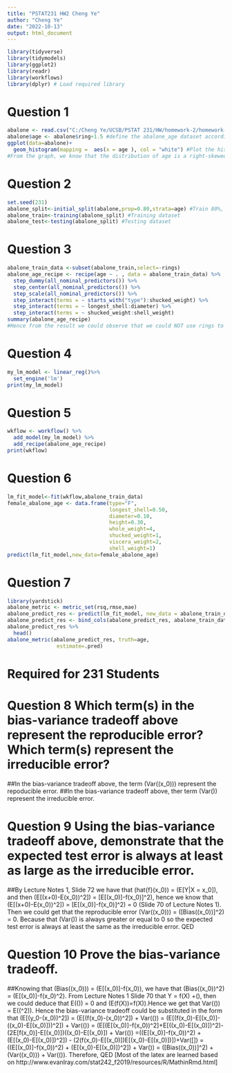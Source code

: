 ---
title: "PSTAT231 HW2 Cheng Ye"
author: "Cheng Ye"
date: "2022-10-13"
output: html_document
---

```{r}
library(tidyverse)
library(tidymodels) 
library(ggplot2)
library(readr)
library(workflows)
library(dplyr) # Load required library
```

# Question 1
```{r}
abalone <- read.csv("C:/Cheng Ye/UCSB/PSTAT 231/HW/homework-2/homework-2/data/abalone.csv") #load required data set
abalone$age <- abalone$ring+1.5 #define the abalone_age dataset according to the information given 
ggplot(data=abalone)+
  geom_histogram(mapping =  aes(x = age ), col = "white") #Plot the histogram of the dataset with updated data
#From the graph, we know that the distribution of age is a right-skewed normal distribution
```
# Question 2
```{r}
set.seed(231)
abalone_split<-initial_split(abalone,prop=0.80,strata=age) #Train 80%, test 20%
abalone_train<-training(abalone_split) #Training dataset
abalone_test<-testing(abalone_split) #Testing dataset

```

# Question 3
```{r}
abalone_train_data <-subset(abalone_train,select=-rings)
abalone_age_recipe <- recipe(age ~ . , data = abalone_train_data) %>%
  step_dummy(all_nominal_predictors()) %>%
  step_center(all_nominal_predictors()) %>% 
  step_scale(all_nominal_predictors()) %>% 
  step_interact(terms = ~ starts_with("type"):shucked_weight) %>%   
  step_interact(terms = ~ longest_shell:diameter) %>%   
  step_interact(terms = ~ shucked_weight:shell_weight)
summary(abalone_age_recipe)
#Hence from the result we could observe that we could NOT use rings to predit age as age= rings+1.5
```

# Question 4
```{r}
my_lm_model <- linear_reg()%>%
  set_engine('lm')
print(my_lm_model)

```


# Question 5
```{r}
wkflow <- workflow() %>%
  add_model(my_lm_model) %>%
  add_recipe(abalone_age_recipe)
print(wkflow)
```

# Question 6
```{r}
lm_fit_model<-fit(wkflow,abalone_train_data)
female_abalone_age <- data.frame(type="F",
                                 longest_shell=0.50,
                                 diameter=0.10,
                                 height=0.30, 
                                 whole_weight=4,
                                 shucked_weight=1,
                                 viscera_weight=2,
                                 shell_weight=1)
predict(lm_fit_model,new_data=female_abalone_age)

```

# Question 7
```{r}
library(yardstick)
abalone_metric <- metric_set(rsq,rmse,mae)
abalone_predict_res <- predict(lm_fit_model, new_data = abalone_train_data %>% select(-age))
abalone_predict_res <- bind_cols(abalone_predict_res, abalone_train_data %>% select(age))
abalone_predict_res %>% 
  head()
abalone_metric(abalone_predict_res, truth=age,
                estimate=.pred)

```
# Required for 231 Students

# Question 8 Which term(s) in the bias-variance tradeoff above represent the reproducible error? Which term(s) represent the irreducible error?

##In the bias-variance tradeoff above, the term \(Var(\hat{f}(x_0))\) represent the repoducible error.
##In the bias-variance tradeoff above, ther term \(Var(\epsilon)\) represent the irreducible error.


# Question 9 Using the bias-variance tradeoff above, demonstrate that the expected test error is always at least as large as the irreducible error.

##By Lecture Notes 1, Slide 72 we have that \(hat{f}(x_0)\) = \(E[Y|X = x_0]\), and then  \(E[\hat{f}(x+0)-E\hat{f}(x_0))^2]\) = \[E[\hat{f}(x_0)]-f(x_0)]^2\), hence we know that \(E[\hat{f}(x+0)-E\hat{f}(x_0))^2]\) = \[E[\hat{f}(x_0)]-f(x_0)]^2\) = 0 (Slide 70 of Lecture Notes 1). Then we could get that the reproducible error \(Var(\hat{f}(x_0))\) = \([Bias(\hat{f}(x_0))]^2\) = 0. Because that \(Var(\epsilon)\) is always greater or equal to 0 so the expected test error is always at least the same as the irreducible error. QED


# Question 10 Prove the bias-variance tradeoff.

##Knowing that \(Bias(\hat{f}(x_0))\) = \(E[\hat{f}(x_0)]-f(x_0)\), we have that \(Bias(\hat{f}(x_0))^2\) = \(E[\hat{f}(x_0)]-f(x_0)^2\). From Lecture Notes 1 Slide 70 that Y = f(X) +\(\epsilon\), then we could deduce that E(\(\epsilon\)) = 0 and \(E(f(X))=f(X)\).Hence we get that Var(\(\epsilon\)) = E(\(\epsilon^2\)). Hence the bias-variance tradeoff could be substituted in the form that \(E[(y_0-\hat{f}(x_0))^2]\) = \(E[(f(x_0)-\hat{f}(x_0))^2]\) + Var(\(\epsilon)\) = \(E[(f(x_0)-E[\hat{f}(x_0)]-(\hat{f}(x_0)-E[\hat{f}(x_0)]))^2]\) + Var(\(\epsilon\)) = \(E[(E[\hat{f}(x_0)]-f(x_0))^2]+E[(\hat{f}(x_0)-E[\hat{f}(x_0)])^2\)-(2E[f(x_0)]-E[\hat{f}(x_0)])(\hat{f}(x_0)-E[\hat{f}(x_0)]\) + Var(\(\epsilon\)) =((E[\hat{f}(x_0)]-f(x_0))^2\) + \(E[\hat{f}(x_0)-E[\hat{f}(x_0)])^2]\) - \(2(f(x_0)-E[\hat{f}(x_0)])E[\hat{f}(x_0)-E[\hat{f}(x_0)])]\)+Var([\epsilon\]) = \((E[\hat{f}(x_0)]-f(x_0))^2\) + \(E[\hat{f}(x_0)-E[\hat{f}(x_0)])^2]\) + Var(\epsilon\)) = \([Bias(\hat{f}(x_0))]^2\) + \(Var(\hat{f}(x_0))\) + Var(\(\epsilon\)). Therefore, QED [Most of the latex are learned based on http://www.evanlray.com/stat242_f2019/resources/R/MathinRmd.html]


